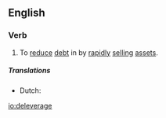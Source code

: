 ==English==

===Verb===
{{en-verb|deleverag|ed}}

# {{finance}} To [[reduce]] [[debt]] in by [[rapidly]] [[sell]]ing [[assets]].
=====Translations=====
{{trans-top|to reduce debt in by rapidly selling assets}}
* Dutch: {{t-|nl|schuld aanzuiveren}}
{{trans-bottom}}

[[io:deleverage]]